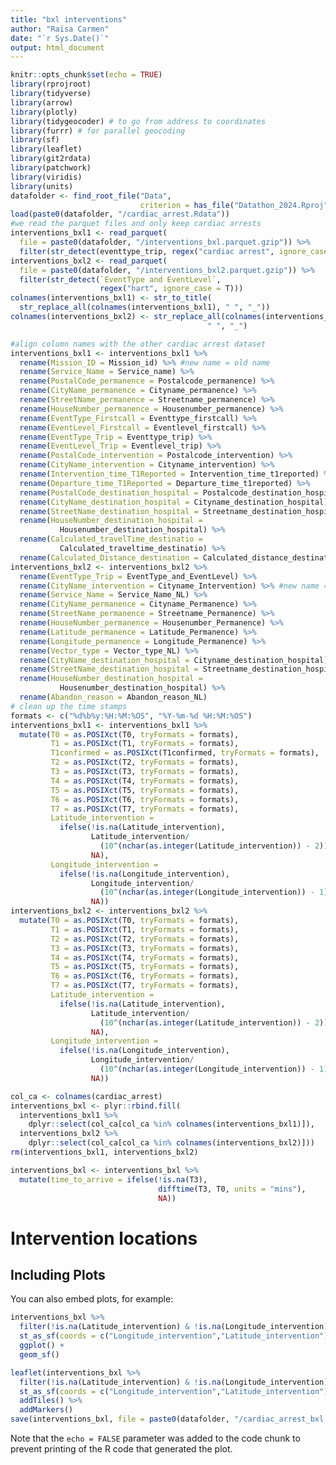 ```yaml
---
title: "bxl interventions"
author: "Raïsa Carmen"
date: "`r Sys.Date()`"
output: html_document
---
```


```r
knitr::opts_chunk$set(echo = TRUE)
library(rprojroot)
library(tidyverse)
library(arrow)
library(plotly)
library(tidygeocoder) # to go from address to coordinates
library(furrr) # for parallel geocoding
library(sf)
library(leaflet)
library(git2rdata)
library(patchwork)
library(viridis)
library(units)
datafolder <- find_root_file("Data",
                             criterion = has_file("Datathon_2024.Rproj"))
load(paste0(datafolder, "/cardiac_arrest.Rdata"))
#we read the parquet files and only keep cardiac arrests
interventions_bxl1 <- read_parquet(
  file = paste0(datafolder, "/interventions_bxl.parquet.gzip")) %>%
  filter(str_detect(eventtype_trip, regex("cardiac arrest", ignore_case = T)))
interventions_bxl2 <- read_parquet(
  file = paste0(datafolder, "/interventions_bxl2.parquet.gzip")) %>%
  filter(str_detect(`EventType and EventLevel`,
                    regex("hart", ignore_case = T)))
colnames(interventions_bxl1) <- str_to_title(
  str_replace_all(colnames(interventions_bxl1), " ", "_"))
colnames(interventions_bxl2) <- str_replace_all(colnames(interventions_bxl2),
                                            " ", "_")

#align column names with the other cardiac arrest dataset
interventions_bxl1 <- interventions_bxl1 %>%
  rename(Mission_ID = Mission_id) %>% #new name = old name
  rename(Service_Name = Service_name) %>%
  rename(PostalCode_permanence = Postalcode_permanence) %>%
  rename(CityName_permanence = Cityname_permanence) %>%
  rename(StreetName_permanence = Streetname_permanence) %>%
  rename(HouseNumber_permanence = Housenumber_permanence) %>%
  rename(EventType_Firstcall = Eventtype_firstcall) %>%
  rename(EventLevel_Firstcall = Eventlevel_firstcall) %>%
  rename(EventType_Trip = Eventtype_trip) %>%
  rename(EventLevel_Trip = Eventlevel_trip) %>%
  rename(PostalCode_intervention = Postalcode_intervention) %>%
  rename(CityName_intervention = Cityname_intervention) %>%
  rename(Intervention_time_T1Reported = Intervention_time_t1reported) %>%
  rename(Departure_time_T1Reported = Departure_time_t1reported) %>%
  rename(PostalCode_destination_hospital = Postalcode_destination_hospital) %>%
  rename(CityName_destination_hospital = Cityname_destination_hospital) %>%
  rename(StreetName_destination_hospital = Streetname_destination_hospital) %>%
  rename(HouseNumber_destination_hospital =
           Housenumber_destination_hospital) %>%
  rename(Calculated_travelTime_destinatio =
           Calculated_traveltime_destinatio) %>%
  rename(Calculated_Distance_destination = Calculated_distance_destination_)
interventions_bxl2 <- interventions_bxl2 %>%
  rename(EventType_Trip = EventType_and_EventLevel) %>%
  rename(CityName_intervention = Cityname_Intervention) %>% #new name = old name
  rename(Service_Name = Service_Name_NL) %>%
  rename(CityName_permanence = Cityname_Permanence) %>%
  rename(StreetName_permanence = Streetname_Permanence) %>%
  rename(HouseNumber_permanence = Housenumber_Permanence) %>%
  rename(Latitude_permanence = Latitude_Permanence) %>%
  rename(Longitude_permanence = Longitude_Permanence) %>%
  rename(Vector_type = Vector_type_NL) %>%
  rename(CityName_destination_hospital = Cityname_destination_hospital) %>%
  rename(StreetName_destination_hospital = Streetname_destination_hospital) %>%
  rename(HouseNumber_destination_hospital =
           Housenumber_destination_hospital) %>%
  rename(Abandon_reason = Abandon_reason_NL)
# clean up the time stamps
formats <- c("%d%b%y:%H:%M:%OS", "%Y-%m-%d %H:%M:%OS")
interventions_bxl1 <- interventions_bxl1 %>%
  mutate(T0 = as.POSIXct(T0, tryFormats = formats),
         T1 = as.POSIXct(T1, tryFormats = formats),
         T1confirmed = as.POSIXct(T1confirmed, tryFormats = formats),
         T2 = as.POSIXct(T2, tryFormats = formats),
         T3 = as.POSIXct(T3, tryFormats = formats),
         T4 = as.POSIXct(T4, tryFormats = formats),
         T5 = as.POSIXct(T5, tryFormats = formats),
         T6 = as.POSIXct(T6, tryFormats = formats),
         T7 = as.POSIXct(T7, tryFormats = formats),
         Latitude_intervention =
           ifelse(!is.na(Latitude_intervention),
                  Latitude_intervention/
                    (10^(nchar(as.integer(Latitude_intervention)) - 2)),
                  NA),
         Longitude_intervention =
           ifelse(!is.na(Longitude_intervention),
                  Longitude_intervention/
                    (10^(nchar(as.integer(Longitude_intervention)) - 1)),
                  NA))
interventions_bxl2 <- interventions_bxl2 %>%
  mutate(T0 = as.POSIXct(T0, tryFormats = formats),
         T1 = as.POSIXct(T1, tryFormats = formats),
         T2 = as.POSIXct(T2, tryFormats = formats),
         T3 = as.POSIXct(T3, tryFormats = formats),
         T4 = as.POSIXct(T4, tryFormats = formats),
         T5 = as.POSIXct(T5, tryFormats = formats),
         T6 = as.POSIXct(T6, tryFormats = formats),
         T7 = as.POSIXct(T7, tryFormats = formats),
         Latitude_intervention =
           ifelse(!is.na(Latitude_intervention),
                  Latitude_intervention/
                    (10^(nchar(as.integer(Latitude_intervention)) - 2)),
                  NA),
         Longitude_intervention =
           ifelse(!is.na(Longitude_intervention),
                  Longitude_intervention/
                    (10^(nchar(as.integer(Longitude_intervention)) - 1)),
                  NA))

col_ca <- colnames(cardiac_arrest)
interventions_bxl <- plyr::rbind.fill(
  interventions_bxl1 %>%
    dplyr::select(col_ca[col_ca %in% colnames(interventions_bxl1)]),
  interventions_bxl2 %>%
    dplyr::select(col_ca[col_ca %in% colnames(interventions_bxl2)]))
rm(interventions_bxl1, interventions_bxl2)

interventions_bxl <- interventions_bxl %>%
  mutate(time_to_arrive = ifelse(!is.na(T3),
                                 difftime(T3, T0, units = "mins"),
                                 NA))
```

# Intervention locations



## Including Plots

You can also embed plots, for example:

```r
interventions_bxl %>%
  filter(!is.na(Latitude_intervention) & !is.na(Longitude_intervention) ) %>%
  st_as_sf(coords = c("Longitude_intervention","Latitude_intervention")) %>%
  ggplot() +
  geom_sf()

leaflet(interventions_bxl %>%
  filter(!is.na(Latitude_intervention) & !is.na(Longitude_intervention) ) %>%
  st_as_sf(coords = c("Longitude_intervention","Latitude_intervention"))) %>%
  addTiles() %>%
  addMarkers()
save(interventions_bxl, file = paste0(datafolder, "/cardiac_arrest_bxl.Rdata"))
```

Note that the `echo = FALSE` parameter was added to the code chunk to prevent printing of the R code that generated the plot.
